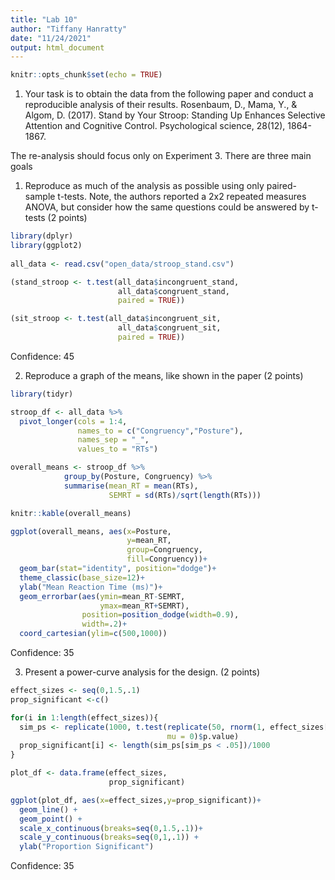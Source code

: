 ```yaml
---
title: "Lab 10"
author: "Tiffany Hanratty"
date: "11/24/2021"
output: html_document
---
```


```r
knitr::opts_chunk$set(echo = TRUE)
```

1. Your task is to obtain the data from the following paper and conduct a reproducible analysis of their results.
Rosenbaum, D., Mama, Y., & Algom, D. (2017). Stand by Your Stroop: Standing Up Enhances Selective Attention and Cognitive Control. Psychological science, 28(12), 1864-1867.


The re-analysis should focus only on Experiment 3. There are three main goals

1. Reproduce as much of the analysis as possible using only paired-sample t-tests. Note, the authors reported a 2x2 repeated measures ANOVA, but consider how the same questions could be answered by t-tests (2 points)

```r
library(dplyr)
library(ggplot2)
 
all_data <- read.csv("open_data/stroop_stand.csv")

(stand_stroop <- t.test(all_data$incongruent_stand,
                        all_data$congruent_stand,
                        paired = TRUE))

(sit_stroop <- t.test(all_data$incongruent_sit,
                        all_data$congruent_sit,
                        paired = TRUE))

```

Confidence: 45

2. Reproduce a graph of the means, like shown in the paper (2 points)

```r
library(tidyr)

stroop_df <- all_data %>%
  pivot_longer(cols = 1:4,
               names_to = c("Congruency","Posture"),
               names_sep = "_",
               values_to = "RTs")

overall_means <- stroop_df %>%
            group_by(Posture, Congruency) %>%
            summarise(mean_RT = mean(RTs),
                      SEMRT = sd(RTs)/sqrt(length(RTs)))

knitr::kable(overall_means)

ggplot(overall_means, aes(x=Posture, 
                          y=mean_RT, 
                          group=Congruency, 
                          fill=Congruency))+
  geom_bar(stat="identity", position="dodge")+
  theme_classic(base_size=12)+
  ylab("Mean Reaction Time (ms)")+
  geom_errorbar(aes(ymin=mean_RT-SEMRT, 
                    ymax=mean_RT+SEMRT), 
                position=position_dodge(width=0.9),
                width=.2)+
  coord_cartesian(ylim=c(500,1000))

```
Confidence: 35

3. Present a power-curve analysis for the design. (2 points)

```r
effect_sizes <- seq(0,1.5,.1)
prop_significant <-c()

for(i in 1:length(effect_sizes)){
  sim_ps <- replicate(1000, t.test(replicate(50, rnorm(1, effect_sizes[i], 1)),
                                   mu = 0)$p.value)
  prop_significant[i] <- length(sim_ps[sim_ps < .05])/1000
}

plot_df <- data.frame(effect_sizes,
                      prop_significant)

ggplot(plot_df, aes(x=effect_sizes,y=prop_significant))+
  geom_line() +
  geom_point() +
  scale_x_continuous(breaks=seq(0,1.5,.1))+
  scale_y_continuous(breaks=seq(0,1,.1)) +
  ylab("Proportion Significant")


```
Confidence: 35



